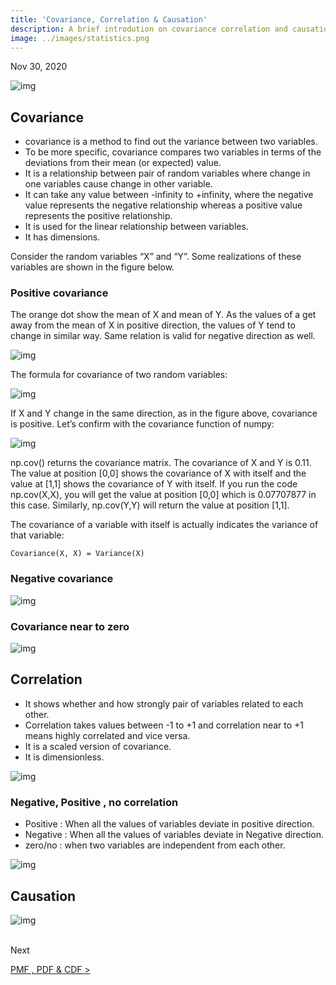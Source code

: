 ```yaml
---
title: 'Covariance, Correlation & Causation'
description: A brief introdution on covariance correlation and causation, understand the difference of yor product.
image: ../images/statistics.png
---
```


Nov 30, 2020

![img](https://i.imgur.com/ojpBCKG.png)

## Covariance 
- covariance is a method to find out the variance between two variables.
- To be more specific, covariance compares two variables in terms of the deviations from their mean (or expected) value.
- It is a relationship between pair of random variables where change in one variables cause change in other variable.
- It can take any value between -infinity to +infinity, where the negative value represents the negative relationship whereas a positive value represents the positive relationship.
- It is used for the linear relationship between variables.
- It has dimensions.

Consider the random variables “X” and “Y”. Some realizations of these variables are shown in the figure below.

### Positive covariance
The orange dot show the mean of X and mean of Y. As the values of a get away from the mean of X in positive direction, the values of Y tend to change in similar way. Same relation is valid for negative direction as well.

![img](https://i.imgur.com/ByRhvg0.png)

The formula for covariance of two random variables:

![img](https://i.imgur.com/7BNogwg.jpg)


If X and Y change in the same direction, as in the figure above, covariance is positive. Let’s confirm with the covariance function of numpy:

![img](https://i.imgur.com/AToQkVH.png)

np.cov() returns the covariance matrix. The covariance of X and Y is 0.11. The value at position [0,0] shows the covariance of X with itself and the value at [1,1] shows the covariance of Y with itself. If you run the code np.cov(X,X), you will get the value at position [0,0] which is 0.07707877 in this case. Similarly, np.cov(Y,Y) will return the value at position [1,1].

The covariance of a variable with itself is actually indicates the variance of that variable:

```
Covariance(X, X) = Variance(X)
```

### Negative covariance

![img](https://i.imgur.com/IbmtsCd.png)

### Covariance near to zero

![img](https://i.imgur.com/luQ0zCA.png)



## Correlation

- It shows whether and how strongly pair of variables related to each other.
- Correlation takes values between -1 to +1 and correlation near to +1 means highly correlated and vice versa.
- It is a scaled version of covariance.
- It is dimensionless.

![img](https://i.imgur.com/XMAPB6C.png)

### Negative, Positive , no correlation

- Positive : When all the values of variables deviate in positive direction.
- Negative : When all the values of variables deviate in Negative direction.
- zero/no : when two variables are independent from each other.

![img](https://i.imgur.com/ONEOZK4.png)

## Causation

![img](https://i.imgur.com/CYFaem2.png)

<br />
Next

[PMF , PDF & CDF >](/notes/stats/probability-mass-function-probability-density-function-comulative-density-functions)
